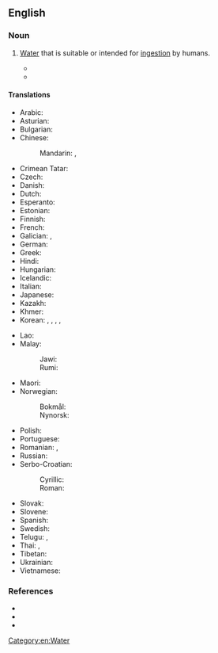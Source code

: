 ==English==
{{wikipedia}}
{{wikibooks}}

===Noun===
{{en-noun|-|s}}

# [[water|Water]] that is suitable or intended for [[ingestion]] by humans.
#: {{syn|en|{{l|en|[[potable]] [[water]]}}}}
#* {{quote-book|lang=en|year=2001|author=Philip E. LaMoreaux|coauthor=Judy T. Tanner|title=''Springs and Bottled Waters of the World''|ISBN=9783540618416|page=166|passage=One day a saint, wandering in the vicinity in search of '''drinking water''', fainted. As he regained his senses, he could hear the trickle of water running from the Pot. He drank his fill and since then the spring has never gone dry.}}
#* {{quote-book|lang=en|year=2013|author=James E. Brady|coauthor=Keith M. Prufer|title=''In the Maw of the Earth Monster: Mesoamerican Ritual Cave Use''|ISBN=9780292756151|passage=It seems unlikely that the ancient Maya would have ventured into Actun Pech in search of '''drinking water''' when it could have been more easily and regularly procured from local wells. Rather, the water collected from Actun Pech and other caves discussed below, was likely valued for its remote and sacred origin.}}

====Translations====
{{trans-top|water for humans}}
* Arabic: {{t|ar|مَاء شُرْب}}
* Asturian: {{t|ast|agua potable|f}}
* Bulgarian: {{t|bg|питейна вода|f}}
* Chinese:
*: Mandarin: {{t+|cmn|飲用水|sc=Hani}}, {{t+|cmn|饮用水|tr=yǐnyòngshuǐ|sc=Hani}}
* Crimean Tatar: {{t|crh|içilgen suv}}
* Czech: {{t+|cs|pitná voda|f}}
* Danish: {{t+|da|drikkevand}}
* Dutch: {{t+|nl|drinkwater|n}}
* Esperanto: {{t|eo|trinkakvo}}
* Estonian: {{t|et|joogivesi}}
* Finnish: {{t+|fi|juomavesi}}
* French: {{t+|fr|eau potable|f}}
* Galician: {{t|gl|auga potable|f}}, {{t|gl|auga potábel|f}}
* German: {{t+|de|Trinkwasser|n}}
* Greek: {{t|el|πόσιμο νερό|n}}
* Hindi: {{t-needed|hi}}
* Hungarian: {{t+|hu|ivóvíz}}
* Icelandic: {{t+|is|drykkjarvatn|n}}
* Italian: {{t|it|acqua potabile|f}}
* Japanese: {{t|ja|飲用水|tr=いんようすい, inyōsui}}
* Kazakh: {{t|kk|ауыз су|sc=Cyrl}}
* Khmer: {{t-needed|km}}
* Korean: {{t+|ko|식수}}, {{t+|ko|먹는 물}}, {{t+|ko|마시는 물}}, {{t+|ko|음용수}}, {{t+|ko|음료수}}
{{trans-mid}}
* Lao: {{t+|lo|ນ້ຳດື່ມ}}
* Malay:
*: Jawi: {{t+|ms|اءير مينوم|sc=Arab}}
*: Rumi: {{t+|ms|air minum}}
* Maori: {{t|mi|wai inu}}
* Norwegian:
*: Bokmål: {{t|nb|drikkevann|n}}
*: Nynorsk: {{t|nn|drikkevatn|n}}
* Polish: {{t|pl|woda do picia}}
* Portuguese: {{t|pt|[[água]] [[potável]]|f}}
* Romanian: {{t|ro|apă potabilă|f}}, {{t|ro|apă de băut|f}}
* Russian: {{t+|ru|питьева́я вода́|f}}
* Serbo-Croatian:
*: Cyrillic: {{t|sh|питка вода|f}}
*: Roman: {{t|sh|pitka voda|f}}
* Slovak: {{t|sk|pitná voda}}
* Slovene: {{t|sl|pitna voda|f}}
* Spanish: {{t|es|agua potable|f}}
* Swedish: {{t+|sv|dricksvatten}}
* Telugu: {{t+|te|తాగునీరు}}, {{t|te|త్రాగునీరు}}
* Thai: {{t|th|น้ำดื่ม}}, {{t|th|น้ำกิน}}
* Tibetan: {{t-needed|bo}}
* Ukrainian: {{t-needed|uk}}
* Vietnamese: {{t+|vi|nước uống}}
{{trans-bottom}}

===References===
<references />
* {{R:Lexico|drinking_water}}
* {{R:MWO}}
* {{R:Dictionary.com}}

[[Category:en:Water]]